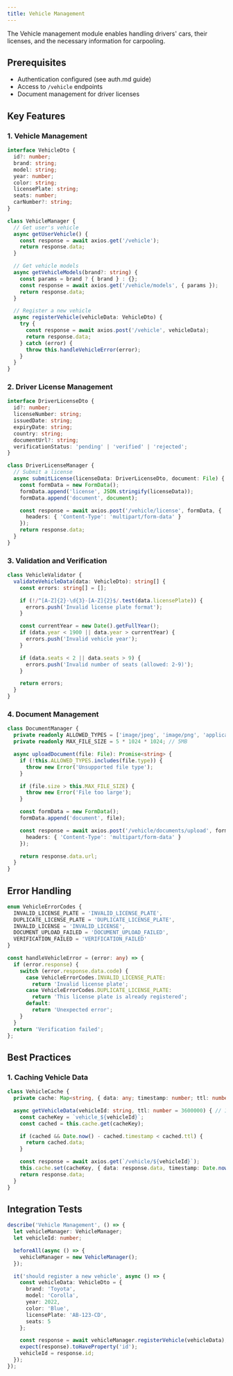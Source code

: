 ```yaml
---
title: Vehicle Management
---
```

The Vehicle management module enables handling drivers' cars, their licenses, and the necessary information for carpooling.

## Prerequisites
- Authentication configured (see auth.md guide)
- Access to `/vehicle` endpoints
- Document management for driver licenses

## Key Features

### 1. Vehicle Management
```typescript
interface VehicleDto {
  id?: number;
  brand: string;
  model: string;
  year: number;
  color: string;
  licensePlate: string;
  seats: number;
  carNumber?: string;
}

class VehicleManager {
  // Get user's vehicle
  async getUserVehicle() {
    const response = await axios.get('/vehicle');
    return response.data;
  }

  // Get vehicle models
  async getVehicleModels(brand?: string) {
    const params = brand ? { brand } : {};
    const response = await axios.get('/vehicle/models', { params });
    return response.data;
  }

  // Register a new vehicle
  async registerVehicle(vehicleData: VehicleDto) {
    try {
      const response = await axios.post('/vehicle', vehicleData);
      return response.data;
    } catch (error) {
      throw this.handleVehicleError(error);
    }
  }
}
```

### 2. Driver License Management
```typescript
interface DriverLicenseDto {
  id?: number;
  licenseNumber: string;
  issuedDate: string;
  expiryDate: string;
  country: string;
  documentUrl?: string;
  verificationStatus: 'pending' | 'verified' | 'rejected';
}

class DriverLicenseManager {
  // Submit a license
  async submitLicense(licenseData: DriverLicenseDto, document: File) {
    const formData = new FormData();
    formData.append('license', JSON.stringify(licenseData));
    formData.append('document', document);

    const response = await axios.post('/vehicle/license', formData, {
      headers: { 'Content-Type': 'multipart/form-data' }
    });
    return response.data;
  }
}
```

### 3. Validation and Verification
```typescript
class VehicleValidator {
  validateVehicleData(data: VehicleDto): string[] {
    const errors: string[] = [];

    if (!/^[A-Z]{2}-\d{3}-[A-Z]{2}$/.test(data.licensePlate)) {
      errors.push('Invalid license plate format');
    }

    const currentYear = new Date().getFullYear();
    if (data.year < 1900 || data.year > currentYear) {
      errors.push('Invalid vehicle year');
    }

    if (data.seats < 2 || data.seats > 9) {
      errors.push('Invalid number of seats (allowed: 2-9)');
    }

    return errors;
  }
}
```

### 4. Document Management
```typescript
class DocumentManager {
  private readonly ALLOWED_TYPES = ['image/jpeg', 'image/png', 'application/pdf'];
  private readonly MAX_FILE_SIZE = 5 * 1024 * 1024; // 5MB

  async uploadDocument(file: File): Promise<string> {
    if (!this.ALLOWED_TYPES.includes(file.type)) {
      throw new Error('Unsupported file type');
    }

    if (file.size > this.MAX_FILE_SIZE) {
      throw new Error('File too large');
    }

    const formData = new FormData();
    formData.append('document', file);

    const response = await axios.post('/vehicle/documents/upload', formData, {
      headers: { 'Content-Type': 'multipart/form-data' }
    });

    return response.data.url;
  }
}
```

## Error Handling
```typescript
enum VehicleErrorCodes {
  INVALID_LICENSE_PLATE = 'INVALID_LICENSE_PLATE',
  DUPLICATE_LICENSE_PLATE = 'DUPLICATE_LICENSE_PLATE',
  INVALID_LICENSE = 'INVALID_LICENSE',
  DOCUMENT_UPLOAD_FAILED = 'DOCUMENT_UPLOAD_FAILED',
  VERIFICATION_FAILED = 'VERIFICATION_FAILED'
}

const handleVehicleError = (error: any) => {
  if (error.response) {
    switch (error.response.data.code) {
      case VehicleErrorCodes.INVALID_LICENSE_PLATE:
        return 'Invalid license plate';
      case VehicleErrorCodes.DUPLICATE_LICENSE_PLATE:
        return 'This license plate is already registered';
      default:
        return 'Unexpected error';
    }
  }
  return 'Verification failed';
};
```

## Best Practices

### 1. Caching Vehicle Data
```typescript
class VehicleCache {
  private cache: Map<string, { data: any; timestamp: number; ttl: number }> = new Map();

  async getVehicleData(vehicleId: string, ttl: number = 3600000) { // 1 hour
    const cacheKey = `vehicle_${vehicleId}`;
    const cached = this.cache.get(cacheKey);

    if (cached && Date.now() - cached.timestamp < cached.ttl) {
      return cached.data;
    }

    const response = await axios.get(`/vehicle/${vehicleId}`);
    this.cache.set(cacheKey, { data: response.data, timestamp: Date.now(), ttl });
    return response.data;
  }
}
```

## Integration Tests
```typescript
describe('Vehicle Management', () => {
  let vehicleManager: VehicleManager;
  let vehicleId: number;

  beforeAll(async () => {
    vehicleManager = new VehicleManager();
  });

  it('should register a new vehicle', async () => {
    const vehicleData: VehicleDto = {
      brand: 'Toyota',
      model: 'Corolla',
      year: 2022,
      color: 'Blue',
      licensePlate: 'AB-123-CD',
      seats: 5
    };

    const response = await vehicleManager.registerVehicle(vehicleData);
    expect(response).toHaveProperty('id');
    vehicleId = response.id;
  });
});
```

